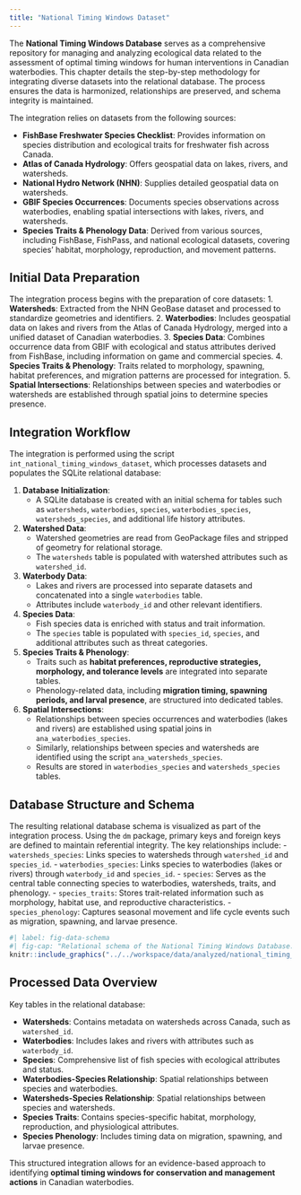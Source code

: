 ```yaml
---
title: "National Timing Windows Dataset"
---
```


The **National Timing Windows Database** serves as a comprehensive repository for managing and analyzing ecological data related to the assessment of optimal timing windows for human interventions in Canadian waterbodies. This chapter details the step-by-step methodology for integrating diverse datasets into the relational database. The process ensures the data is harmonized, relationships are preserved, and schema integrity is maintained. 

The integration relies on datasets from the following sources:

- **FishBase Freshwater Species Checklist**: Provides information on species distribution and ecological traits for freshwater fish across Canada.
- **Atlas of Canada Hydrology**: Offers geospatial data on lakes, rivers, and watersheds.
- **National Hydro Network (NHN)**: Supplies detailed geospatial data on watersheds.
- **GBIF Species Occurrences**: Documents species observations across waterbodies, enabling spatial intersections with lakes, rivers, and watersheds.
- **Species Traits & Phenology Data**: Derived from various sources, including FishBase, FishPass, and national ecological datasets, covering species' habitat, morphology, reproduction, and movement patterns.

## Initial Data Preparation

The integration process begins with the preparation of core datasets:
1. **Watersheds**: Extracted from the NHN GeoBase dataset and processed to standardize geometries and identifiers.
2. **Waterbodies**: Includes geospatial data on lakes and rivers from the Atlas of Canada Hydrology, merged into a unified dataset of Canadian waterbodies.
3. **Species Data**: Combines occurrence data from GBIF with ecological and status attributes derived from FishBase, including information on game and commercial species.
4. **Species Traits & Phenology**: Traits related to morphology, spawning, habitat preferences, and migration patterns are processed for integration.
5. **Spatial Intersections**: Relationships between species and waterbodies or watersheds are established through spatial joins to determine species presence.

## Integration Workflow

The integration is performed using the script `int_national_timing_windows_dataset`, which processes datasets and populates the SQLite relational database:

1. **Database Initialization**:
   - A SQLite database is created with an initial schema for tables such as `watersheds`, `waterbodies`, `species`, `waterbodies_species`, `watersheds_species`, and additional life history attributes.

2. **Watershed Data**:
   - Watershed geometries are read from GeoPackage files and stripped of geometry for relational storage.
   - The `watersheds` table is populated with watershed attributes such as `watershed_id`.

3. **Waterbody Data**:
   - Lakes and rivers are processed into separate datasets and concatenated into a single `waterbodies` table.
   - Attributes include `waterbody_id` and other relevant identifiers.

4. **Species Data**:
   - Fish species data is enriched with status and trait information.
   - The `species` table is populated with `species_id`, `species`, and additional attributes such as threat categories.

5. **Species Traits & Phenology**:
   - Traits such as **habitat preferences, reproductive strategies, morphology, and tolerance levels** are integrated into separate tables.
   - Phenology-related data, including **migration timing, spawning periods, and larval presence**, are structured into dedicated tables.

6. **Spatial Intersections**:
   - Relationships between species occurrences and waterbodies (lakes and rivers) are established using spatial joins in `ana_waterbodies_species`.
   - Similarly, relationships between species and watersheds are identified using the script `ana_watersheds_species`.
   - Results are stored in `waterbodies_species` and `watersheds_species` tables.

## Database Structure and Schema

The resulting relational database schema is visualized as part of the integration process. Using the `dm` package, primary keys and foreign keys are defined to maintain referential integrity. The key relationships include:
- `watersheds_species`: Links species to watersheds through `watershed_id` and `species_id`.
- `waterbodies_species`: Links species to waterbodies (lakes or rivers) through `waterbody_id` and `species_id`.
- `species`: Serves as the central table connecting species to waterbodies, watersheds, traits, and phenology.
- `species_traits`: Stores trait-related information such as morphology, habitat use, and reproductive characteristics.
- `species_phenology`: Captures seasonal movement and life cycle events such as migration, spawning, and larvae presence.

```r
#| label: fig-data-schema
#| fig-cap: "Relational schema of the National Timing Windows Database."
knitr::include_graphics("../../workspace/data/analyzed/national_timing_windows_dataset-1.0.0/national_timing_windows_database.svg")
```

## Processed Data Overview

Key tables in the relational database:

- **Watersheds**: Contains metadata on watersheds across Canada, such as `watershed_id`.
- **Waterbodies**: Includes lakes and rivers with attributes such as `waterbody_id`.
- **Species**: Comprehensive list of fish species with ecological attributes and status.
- **Waterbodies-Species Relationship**: Spatial relationships between species and waterbodies.
- **Watersheds-Species Relationship**: Spatial relationships between species and watersheds.
- **Species Traits**: Contains species-specific habitat, morphology, reproduction, and physiological attributes.
- **Species Phenology**: Includes timing data on migration, spawning, and larvae presence.

This structured integration allows for an evidence-based approach to identifying **optimal timing windows for conservation and management actions** in Canadian waterbodies.
